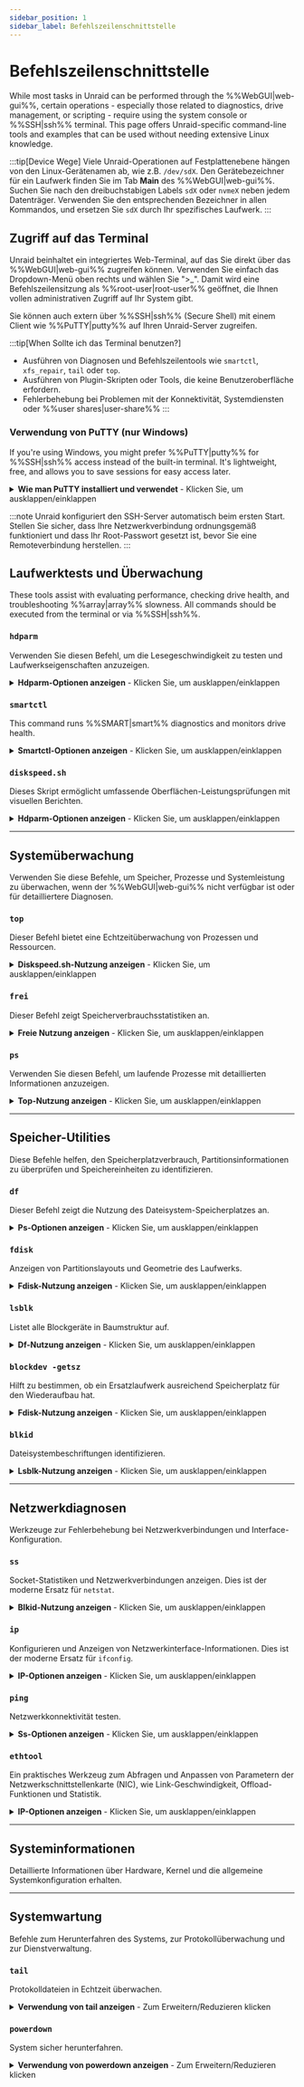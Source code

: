 ```yaml
---
sidebar_position: 1
sidebar_label: Befehlszeilenschnittstelle
---
```



# Befehlszeilenschnittstelle

While most tasks in Unraid can be performed through the %%WebGUI|web-gui%%, certain operations - especially those related to diagnostics, drive management, or scripting - require using the system console or %%SSH|ssh%% terminal. This page offers Unraid-specific command-line tools and examples that can be used without needing extensive Linux knowledge.

:::tip[Device Wege]
Viele Unraid-Operationen auf Festplattenebene hängen von den Linux-Gerätenamen ab, wie z.B. `/dev/sdX`. Den Gerätebezeichner für ein Laufwerk finden Sie im Tab **Main** des %%WebGUI|web-gui%%. Suchen Sie nach den dreibuchstabigen Labels `sdX` oder `nvmeX` neben jedem Datenträger. Verwenden Sie den entsprechenden Bezeichner in allen Kommandos, und ersetzen Sie `sdX` durch Ihr spezifisches Laufwerk.
:::

## Zugriff auf das Terminal

Unraid beinhaltet ein integriertes Web-Terminal, auf das Sie direkt über das %%WebGUI|web-gui%% zugreifen können. Verwenden Sie einfach das Dropdown-Menü oben rechts und wählen Sie ">_". Damit wird eine Befehlszeilensitzung als %%root-user|root-user%% geöffnet, die Ihnen vollen administrativen Zugriff auf Ihr System gibt.

Sie können auch extern über %%SSH|ssh%% (Secure Shell) mit einem Client wie %%PuTTY|putty%% auf Ihren Unraid-Server zugreifen.

:::tip[When Sollte ich das Terminal benutzen?]

- Ausführen von Diagnosen und Befehlszeilentools wie `smartctl`, `xfs_repair`, `tail` oder `top`.
- Ausführen von Plugin-Skripten oder Tools, die keine Benutzeroberfläche erfordern.
- Fehlerbehebung bei Problemen mit der Konnektivität, Systemdiensten oder %%user shares|user-share%%
  :::

### Verwendung von PuTTY (nur Windows)

If you're using Windows, you might prefer %%PuTTY|putty%% for %%SSH|ssh%% access instead of the built-in terminal. It's lightweight, free, and allows you to save sessions for easy access later.

<details>
  <summary><strong>Wie man PuTTY installiert und verwendet</strong> - Klicken Sie, um ausklappen/einklappen</summary>

  1. Laden Sie %%PuTTY|putty%% von der [offiziellen Website](https://www.putty.software/) herunter.
  2. Starten Sie die %%PuTTY|putty%%-Anwendung.
  3. Geben Sie die IP-Adresse oder den Hostnamen Ihres Unraid-Servers ein (z. B. `tower.local`).
  4. Stellen Sie den Verbindungstyp auf `%%SSH|ssh%%` ein.
  5. (Optional) Speichern Sie den Sitzungsnamen für die zukünftige Nutzung.
  6. Klicken Sie auf **Öffnen**, um die Sitzung zu starten.
  7. Geben Sie bei der Aufforderung `root` ein und dann Ihr Passwort.

  Sobald Sie sich angemeldet haben, befinden Sie sich in der Unraid-Shell-Umgebung. Tippen Sie `exit`, um die Sitzung zu schließen, wenn Sie fertig sind.
</details>

:::note
Unraid konfiguriert den SSH-Server automatisch beim ersten Start. Stellen Sie sicher, dass Ihre Netzwerkverbindung ordnungsgemäß funktioniert und dass Ihr Root-Passwort gesetzt ist, bevor Sie eine Remoteverbindung herstellen.
:::

## Laufwerktests und Überwachung

These tools assist with evaluating performance, checking drive health, and troubleshooting %%array|array%% slowness. All commands should be executed from the terminal or via %%SSH|ssh%%.

### `hdparm`

Verwenden Sie diesen Befehl, um die Lesegeschwindigkeit zu testen und Laufwerkseigenschaften anzuzeigen.

<details>
  <summary><strong>Hdparm-Optionen anzeigen</strong> - Klicken Sie, um ausklappen/einklappen</summary>

  **Testen Sie die Laufwerkslesegeschwindigkeit:**

  ```bash
  hdparm -tT /dev/sdX
  ```

  Das `-t`-Flag testet gepufferte Festplattenlesevorgänge, während `-T` Cache-Lesevorgänge testet. Dies misst hauptsächlich die sequentielle Leseleistung und hilft dabei, ungewöhnlich langsame Laufwerke zu identifizieren.

  **Führen Sie mehrere Tests zur Genauigkeit durch:**

  ```bash
  for ((i=0;i<5;i++)); do hdparm -tT /dev/sdX; done
  ```

  **Laufwerksinformationen anzeigen:**

  ```bash
  hdparm -I /dev/sdX
  ```

  Dies zeigt das Modell, die Firmware, die Cache-Größe und unterstützte Funktionen an, was hilft, den Datenträgertyp und das Controllerverhalten zu überprüfen.
</details>

### `smartctl`

This command runs %%SMART|smart%% diagnostics and monitors drive health.

<details>
  <summary><strong>Smartctl-Optionen anzeigen</strong> - Klicken Sie, um ausklappen/einklappen</summary>

  **Basis %%SMART|SMART%% Bericht:**

  ```bash
  smartctl -a /dev/sdX
  ```

  Wenn dieser Befehl einen Fehler anzeigt, versuchen Sie, den Gerätetyp anzugeben: `smartctl -a -d ata /dev/sdX` (verwenden Sie `-d nvme` für NVMe-Laufwerke).

  **%SMART|smart%% Selbsttests starten:**

  Kurzer Test (dauert einige Minuten)

  ```bash
  smartctl -t short /dev/sdX
  ```

  Erweiterter Test (kann Stunden dauern)

  ```bash
  smartctl -t long /dev/sdX
  ```

  **Speichern Sie %%SMART-Bericht|smart-report%% in einer Datei:**

  ```bash
  smartctl -a /dev/sdX > /boot/smart_report.txt
  ```

  Dies speichert den Bericht auf Ihrem Unraid-Flash-Laufwerk zur späteren Überprüfung oder zum Teilen im [Forum](https://forums.unraid.net/).
</details>

### `diskspeed.sh`

Dieses Skript ermöglicht umfassende Oberflächen-Leistungsprüfungen mit visuellen Berichten.

<details>
  <summary><strong>Hdparm-Optionen anzeigen</strong> - Klicken Sie, um ausklappen/einklappen</summary>

  Früher war dies ein Skript, das Sie aus den Unraid-Foren heruntergeladen haben. DiskSpeed ist jetzt in einem verfeinerten Paket erhältlich:

  Installieren Sie DiskSpeed über [Community-Anwendungen](../../using-unraid-to/run-docker-containers/community-applications.mdx) (***Apps-Tab***) durch die Suche nach "DiskSpeed" oder besuchen Sie das [GitHub-Repository](https://github.com/jbartlett777/DiskSpeed) für manuelle Installationsanweisungen.
</details>

---

## Systemüberwachung

Verwenden Sie diese Befehle, um Speicher, Prozesse und Systemleistung zu überwachen, wenn der %%WebGUI|web-gui%% nicht verfügbar ist oder für detailliertere Diagnosen.

### `top`

Dieser Befehl bietet eine Echtzeitüberwachung von Prozessen und Ressourcen.

<details>
  <summary><strong>Diskspeed.sh-Nutzung anzeigen</strong> - Klicken Sie, um ausklappen/einklappen</summary>

  ```bash
  top
  ```

  - Zeigt die CPU- und Speichernutzung für jeden Prozess in Echtzeit an.
  - Drücken Sie `q`, um den Vorgang zu beenden.
  - Verwenden Sie die Pfeiltasten zum Scrollen und `k`, um Prozesse zu beenden.

  :::tip
  Erwägen Sie die Verwendung von `htop` für eine benutzerfreundlichere Schnittstelle mit erweiterten Steuerungen.
  :::
</details>

### `frei`

Dieser Befehl zeigt Speicherverbrauchsstatistiken an.

<details>
  <summary><strong>Freie Nutzung anzeigen</strong> - Klicken Sie, um ausklappen/einklappen</summary>

  ```bash
  free -h
  ```

  Dies zeigt die RAM-Nutzung in einem menschenlesbaren Format an. Das `-h`-Flag bedeutet, dass die Größenangaben in KB, MB oder GB anstatt in Bytes angezeigt werden.

  :::tip[Das Ausgabeergebnis verstehen]
  Eine niedrige "verfügbare" Speicheranzeige weist nicht unbedingt auf ein Problem hin, da Linux aggressiv Daten für Leistungszwecke zwischenspeichert.
  :::
</details>

### `ps`

Verwenden Sie diesen Befehl, um laufende Prozesse mit detaillierten Informationen anzuzeigen.

<details>
  <summary><strong>Top-Nutzung anzeigen</strong> - Klicken Sie, um ausklappen/einklappen</summary>

  **Alle Prozesse mit vollständigen Details auflisten:**

  ```bash
  ps aux
  ```

  :::tip
  Erwägen Sie die Verwendung von `htop` für eine benutzerfreundlichere Schnittstelle mit erweiterten Steuerungen.
  :::

  ```bash
  ps aux --sort=-%mem | head -20
  ```

  **Nach CPU-Nutzung sortieren:**

  ```bash
  ps aux --sort=-%cpu | head -20
  ```
</details>

---

## Speicher-Utilities

Diese Befehle helfen, den Speicherplatzverbrauch, Partitionsinformationen zu überprüfen und Speichereinheiten zu identifizieren.

### `df`

Dieser Befehl zeigt die Nutzung des Dateisystem-Speicherplatzes an.

<details>
  <summary><strong>Ps-Optionen anzeigen</strong> - Klicken Sie, um ausklappen/einklappen</summary>

  ```bash
  df -h
  ```

  Dieser Befehl zeigt den verwendeten und verfügbaren Speicherplatz auf allen eingebundenen Dateisystemen an. Er ist praktisch zum Überprüfen von `/var/log` (das RAM-basiertes Logging nutzt) in Unraid. Für weitere Informationen zum [System Logging](../../troubleshooting/diagnostics/capture-diagnostics-and-logs.mdx).
</details>

### `fdisk`

Anzeigen von Partitionslayouts und Geometrie des Laufwerks.

<details>
  <summary><strong>Fdisk-Nutzung anzeigen</strong> - Klicken Sie, um ausklappen/einklappen</summary>

  ```bash
  fdisk -l /dev/sdX
  ```

  Dieser Befehl zeigt das Partitionslayout, die Größen und die Plattenspeicherung an. Er hilft beim Beheben von Problemen mit unpassenden Plattengrößen, besonders beim [Ersetzen von Platten](../../using-unraid-to/manage-storage/array-configuration.mdx#replacing-disks).
</details>

### `lsblk`

Listet alle Blockgeräte in Baumstruktur auf.

<details>
  <summary><strong>Df-Nutzung anzeigen</strong> - Klicken Sie, um ausklappen/einklappen</summary>

  ```bash
  lsblk
  ```

  Dieser Befehl zeigt den verwendeten und verfügbaren Speicherplatz auf allen eingebundenen Dateisystemen an. Er ist praktisch zum Überprüfen von `/var/log` (das RAM-basiertes Logging nutzt) in Unraid. Für weitere Informationen zum [System Logging](../../troubleshooting/diagnostics/capture-diagnostics-and-logs.mdx).
</details>

### `blockdev -getsz`

Hilft zu bestimmen, ob ein Ersatzlaufwerk ausreichend Speicherplatz für den Wiederaufbau hat.

<details>
  <summary><strong>Fdisk-Nutzung anzeigen</strong> - Klicken Sie, um ausklappen/einklappen</summary>

  **Syntax:**

  ```
  blockdev --getsz /dev/sdX
  ```

  Gibt die rohen Anzahl der 512-Byte-Sektoren eines Geräts zurück - praktisch, um zu bestätigen, dass ein Ersatzlaufwerk groß genug ist, bevor der Wiederaufbau beginnt.
</details>

### `blkid`

Dateisystembeschriftungen identifizieren.

<details>
  <summary><strong>Lsblk-Nutzung anzeigen</strong> - Klicken Sie, um ausklappen/einklappen</summary>

  **Syntax:**

  ```
  blkid /dev/sdX1
  ```

  Gibt den Dateisystemtyp und das Label aus. Verwenden Sie dies anstelle des veralteten `vol_id`-Befehls, um zu überprüfen, dass das Unraid-Flash mit `UNRAID` beschriftet ist.
</details>

---

## Netzwerkdiagnosen

Werkzeuge zur Fehlerbehebung bei Netzwerkverbindungen und Interface-Konfiguration.

### `ss`

Socket-Statistiken und Netzwerkverbindungen anzeigen. Dies ist der moderne Ersatz für `netstat`.

<details>
  <summary><strong>Blkid-Nutzung anzeigen</strong> - Klicken Sie, um ausklappen/einklappen</summary>

  **Syntax:**

  ```bash
  ss -tuln
  ```

  - `-t`: TCP-Sockets
  - `-u`: UDP-Sockets
  - `-l`: Zeigt nur lauschende Sockets an
  - `-n`: Zeigt Portnummern anstelle von Servicenamen

  **Etablierten Verbindungen anzeigen:**

  ```bash
  ss -tup
  ```

  Dieser Befehl zeigt aktive Verbindungen zusammen mit Prozessinformationen an.
</details>

### `ip`

Konfigurieren und Anzeigen von Netzwerkinterface-Informationen. Dies ist der moderne Ersatz für `ifconfig`.

<details>
  <summary><strong>IP-Optionen anzeigen</strong> - Klicken Sie, um ausklappen/einklappen</summary>

  **Alle Netzwerkschnittstellen anzeigen:**

  ```bash
  ip addr show
  ```

  **Netzwerkschnittstellen mit Farben anzeigen:**

  ```bash
  ip -c addr show
  ```

  **Routing-Tabelle anzeigen:**

  ```bash
  ip route show
  ```
</details>

### `ping`

Netzwerkkonnektivität testen.

<details>
  <summary><strong>Ss-Optionen anzeigen</strong> - Klicken Sie, um ausklappen/einklappen</summary>

  **Alle offenen Ports anzeigen:**

  ```bash
  ping -c 4 google.com
  ```

  Dieser Befehl sendet vier Pakete an das Ziel und stoppt, was ihn für grundlegende Konnektivitätstests ohne kontinuierliche Ausgabe geeignet macht.
</details>

### `ethtool`

Ein praktisches Werkzeug zum Abfragen und Anpassen von Parametern der Netzwerkschnittstellenkarte (NIC), wie Link-Geschwindigkeit, Offload-Funktionen und Statistik.

<details>
  <summary><strong>IP-Optionen anzeigen</strong> - Klicken Sie, um ausklappen/einklappen</summary>

  **Alle Netzwerkschnittstellen anzeigen:**

  Verwenden Sie diesen Befehl, um Informationen über den Treiber und die Firmware Ihrer Netzwerkschnittstelle zu erhalten:

  ```
  ethtool -i eth0
  ```

  **Aktuelle Link-Geschwindigkeit und Einstellungen anzeigen:**

  **Routing-Tabelle anzeigen:**

  ```
  ethtool eth0
  ```

  **Erweiterte Schnittstellenstatistiken anzeigen:**

  Für erweiterte Statistiken im Zusammenhang mit der Schnittstelle verwenden Sie den folgenden Befehl:

  ```
  ethtool -S eth0
  ```

  Diese Befehle können helfen, die Verhandlungsraten für Gigabit, 2.5 GbE oder 10 GbE-Verbindungen zu bestätigen, Probleme mit Kabeln zu diagnostizieren oder verlorene Pakete zu identifizieren, die aufgrund von Offload-Unstimmigkeiten auftreten könnten.
</details>

---

## Systeminformationen

Detaillierte Informationen über Hardware, Kernel und die allgemeine Systemkonfiguration erhalten.

<Tabs>
  <TabItem value="cpu" label="CPU-Info">
    <CliCpuInfo />
  </TabItem>

  <TabItem value="memory" label="RAM-Informationen">
    <CliMemoryInfo />
  </TabItem>

  <TabItem value="storage" label="Speicherinformationen">
    <CliStorageInfo />
  </TabItem>
</Tabs>

---

## Systemwartung

Befehle zum Herunterfahren des Systems, zur Protokollüberwachung und zur Dienstverwaltung.

### `tail`

Protokolldateien in Echtzeit überwachen.

<details>
  <summary><strong>Verwendung von tail anzeigen</strong> - Zum Erweitern/Reduzieren klicken</summary>

  ```bash
  tail -f /var/log/syslog
  ```

  Dieser Befehl zeigt Live-Updates aus dem Systemprotokoll an. Zum Beenden verwenden Sie `Strg+C`.

  **Eine bestimmte Anzahl von Zeilen anzeigen:**

  ```bash
  tail -n 50 /var/log/syslog
  ```
</details>

### `powerdown`

System sicher herunterfahren.

<details>
  <summary><strong>Verwendung von powerdown anzeigen</strong> - Zum Erweitern/Reduzieren klicken</summary>

  ```bash
  powerdown
  ```

  Dieser Befehl verwendet den eingebauten Abschaltvorgang von Unraid, um das %%array|array%% zu stoppen und das System sicher herunterzufahren. Es wird der manuellen Abschaltung vorgezogen.
</details>
